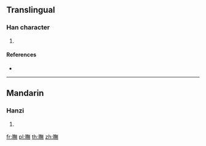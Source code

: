 {{character info/new}}
==Translingual==

===Han character===
{{Han char|rn=109|rad=目|as=12|sn=17|four=68031|canj=BUOTF}}

# {{defn|Han|sort=目12}}

====References====
* {{Han ref|kx=0818.070|dkj=23710|dj=1230.160|hdz=42513.140|uh=77B4|ud=30644|bh=EDA1|bd=60833}}

----

==Mandarin==

===Hanzi===
{{cmn-hanzi|pin=[[móu]] ([[mou2]])|wg=mou<sup>2</sup>}}

# {{defn|lang=cmn|sort=目12}}

[[fr:瞴]]
[[pl:瞴]]
[[th:瞴]]
[[zh:瞴]]